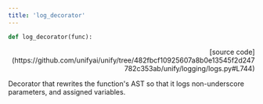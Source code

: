 ```yaml
---
title: 'log_decorator'
---
```


```python
def log_decorator(func):
```

<p align="right">[source code](https://github.com/unifyai/unify/tree/482fbcf10925607a8b0e13545f2d247782c353ab/unify/logging/logs.py#L744)</p>

Decorator that rewrites the function's AST so that it logs non-underscore
parameters, and assigned variables.